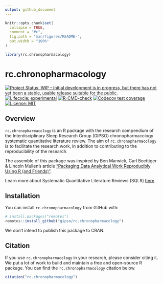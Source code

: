 ```yaml
---
output: github_document
---
```


<!-- README.md is generated from README.Rmd. Please edit that file -->

```r
knitr::opts_chunk$set(
  collapse = TRUE,
  comment = "#>",
  fig.path = "man/figures/README-",
  out.width = "100%"
)

library(rc.chronopharmacology)
```

# rc.chronopharmacology

<!-- badges: start -->
[![Project Status: WIP – Initial development is in progress, but there has not yet been a stable, usable release suitable for the public.](https://www.repostatus.org/badges/latest/wip.svg)](https://www.repostatus.org/#wip)
[![Lifecycle: experimental](https://img.shields.io/badge/lifecycle-experimental-orange.svg)](https://lifecycle.r-lib.org/articles/stages.html#experimental)
[![R-CMD-check](https://github.com/gipso/rc.chronopharmacology/workflows/R-CMD-check/badge.svg)](https://github.com/gipso/rc.chronopharmacology/actions)
[![Codecov test coverage](https://codecov.io/gh/gipso/rc.chronopharmacology/branch/main/graph/badge.svg)](https://codecov.io/gh/gipso/rc.chronopharmacology?branch=main)
[![License: MIT](https://img.shields.io/badge/license-MIT-green)](https://choosealicense.com/licenses/mit/)
<!-- badges: end -->

## Overview

`rc.chronopharmacology` is an R package with the research compendium of the Interdisciplinary Sleep Research Group (GIPSO) chronopharmacology systematic quantitative literature review. The aim of `rc.chronopharmacology` is to facilitate the research work, in addition to contributing to the reproducibility of the research.

The assemble of this package was inspired by Ben Marwick, Carl Boettiger & Lincoln Mullen's article ["Packaging Data Analytical Work Reproducibly Using R (and Friends)"](https://doi.org/10.1080/00031305.2017.1375986).

Learn more about Systematic Quantitative Literature Reviews (SQLR) [here](https://www.griffith.edu.au/griffith-sciences/school-environment-science/research/systematic-quantitative-literature-review).

## Installation

You can install `rc.chronopharmacology` from GitHub with:

``` r
# install.packages("remotes")
remotes::install_github("gipso/rc.chronopharmacology")
```

We don’t intend to publish this package to CRAN.

## Citation

If you use `rc.chronopharmacology` in your research, please consider citing it. We put a lot of work to build and maintain a free and open-source R package. You can find the `rc.chronopharmacology` citation below.

```r
citation("rc.chronopharmacology")
```
